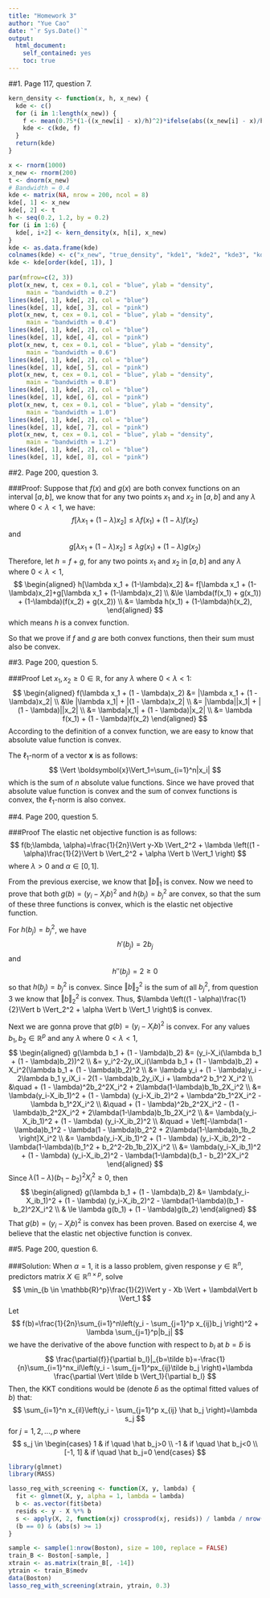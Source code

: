 ```yaml
---
title: "Homework 3"
author: "Yue Cao"
date: "`r Sys.Date()`"
output:
  html_document:
    self_contained: yes
    toc: true
---
```

<!--
%\VignetteEngine{knitr::rmarkdown}
%\VignetteIndexEntry{The ridge regression vignette}
-->

##1. Page 117, question 7.
```r
kern_density <- function(x, h, x_new) {
  kde <- c()
  for (i in 1:length(x_new)) {
    f <- mean(0.75*(1-((x_new[i] - x)/h)^2)*ifelse(abs((x_new[i] - x)/h) <= 1, 1, 0))/h
    kde <- c(kde, f)
  }
  return(kde)
}

x <- rnorm(1000)
x_new <- rnorm(200)
t <- dnorm(x_new)
# Bandwidth = 0.4
kde <- matrix(NA, nrow = 200, ncol = 8)
kde[, 1] <- x_new
kde[, 2] <- t
h <- seq(0.2, 1.2, by = 0.2)
for (i in 1:6) {
  kde[, i+2] <- kern_density(x, h[i], x_new)
}
kde <- as.data.frame(kde)
colnames(kde) <- c("x_new", "true_density", "kde1", "kde2", "kde3", "kde4", "kde5", "kde6")
kde <- kde[order(kde[, 1]), ]
  
par(mfrow=c(2, 3))
plot(x_new, t, cex = 0.1, col = "blue", ylab = "density",
     main = "bandwidth = 0.2")
lines(kde[, 1], kde[, 2], col = "blue")
lines(kde[, 1], kde[, 3], col = "pink")
plot(x_new, t, cex = 0.1, col = "blue", ylab = "density",
     main = "bandwidth = 0.4")
lines(kde[, 1], kde[, 2], col = "blue")
lines(kde[, 1], kde[, 4], col = "pink")
plot(x_new, t, cex = 0.1, col = "blue", ylab = "density",
     main = "bandwidth = 0.6")
lines(kde[, 1], kde[, 2], col = "blue")
lines(kde[, 1], kde[, 5], col = "pink")
plot(x_new, t, cex = 0.1, col = "blue", ylab = "density",
     main = "bandwidth = 0.8")
lines(kde[, 1], kde[, 2], col = "blue")
lines(kde[, 1], kde[, 6], col = "pink")
plot(x_new, t, cex = 0.1, col = "blue", ylab = "density",
     main = "bandwidth = 1.0")
lines(kde[, 1], kde[, 2], col = "blue")
lines(kde[, 1], kde[, 7], col = "pink")
plot(x_new, t, cex = 0.1, col = "blue", ylab = "density",
     main = "bandwidth = 1.2")
lines(kde[, 1], kde[, 2], col = "blue")
lines(kde[, 1], kde[, 8], col = "pink")

```


##2. Page 200, question 3.

###Proof:
Suppose that $f(x)$ and $g(x)$ are both convex functions on an interval $[a, b]$, we know that for any two points $x_1$ and $x_2$ in $[a, b]$ and any $\lambda$ where $0<\lambda<1$, we have:
$$
f[\lambda x_1 + (1-\lambda)x_2] \le \lambda f(x_1) + (1-\lambda)f(x_2)
$$
and
$$
g[\lambda x_1 + (1-\lambda)x_2] \le \lambda g(x_1) + (1-\lambda)g(x_2)
$$
Therefore, let $h=f+g$, for any two points $x_1$ and $x_2$ in $[a, b]$ and any $\lambda$ where $0<\lambda<1$,
$$
\begin{aligned}
h[\lambda x_1 + (1-\lambda)x_2] &= f[\lambda x_1 + (1-\lambda)x_2]+g[\lambda x_1 + (1-\lambda)x_2] \\
&\le \lambda(f(x_1) + g(x_1)) + (1-\lambda)(f(x_2) + g(x_2)) \\
&= \lambda h(x_1) + (1-\lambda)h(x_2),
\end{aligned}
$$
which means $h$ is a convex function.

So that we prove if $f$ and $g$ are both convex functions, then their sum must also be convex.


##3. Page 200, question 5.

###Proof
Let $x_1, x_2 \ge 0 \in \mathbb{R}$, for any $\lambda$ where $0<\lambda<1$:
$$
\begin{aligned}
f(\lambda x_1 + (1 - \lambda)x_2) &= |\lambda x_1 + (1 - \lambda)x_2| \\
&\le |\lambda x_1| + |(1 - \lambda)x_2| \\
&= |\lambda||x_1| + |(1 - \lambda)||x_2| \\
&= \lambda|x_1| + (1 - \lambda)|x_2| \\
&= \lambda f(x_1) + (1 - \lambda)f(x_2)
\end{aligned}
$$
According to the definition of a convex function, we are easy to know that absolute value function is convex.

The $\ell_1$-norm of a vector $\boldsymbol{x}$ is as follows:
$$
\Vert \boldsymbol{x}\Vert_1=\sum_{i=1}^n|x_i|
$$
which is the sum of $n$ absolute value functions. Since we have proved that absolute value function is convex and the sum of convex functions is convex, the $\ell_1$-norm is also convex.


##4. Page 200, question 5.

###Proof
The elastic net objective function is as follows:
$$
f(b;\lambda, \alpha)=\frac{1}{2n}\Vert y-Xb \Vert_2^2 + \lambda \left((1 - \alpha)\frac{1}{2}\Vert b \Vert_2^2 + \alpha \Vert b \Vert_1 \right)
$$
where $\lambda > 0$ and $\alpha \in [0, 1]$.

From the previous exercise, we know that $\Vert b \Vert_1$ is convex. Now we need to prove that both $g(b)=(y_i-X_ib)^2$ and $h(b_j)=b_j^2$ are convex, so that the sum of these three functions is convex, which is the elastic net objective function.

For $h(b_j)=b_j^2$, we have
$$
h'(b_j)=2b_j
$$
and
$$
h''(b_j)=2 \ge 0
$$
so that $h(b_j)=b_j^2$ is convex. Since $\Vert b \Vert_2^2$ is the sum of all $b_j^2$, from question 3 we know that $\Vert b \Vert_2^2$ is convex. Thus, $\lambda \left((1 - \alpha)\frac{1}{2}\Vert b \Vert_2^2 + \alpha \Vert b \Vert_1 \right)$ is convex.

Next we are gonna prove that $g(b)=(y_i-X_ib)^2$ is convex. For any values $b_1, b_2 \in \mathbb{R}^p$ and any $\lambda$ where $0<\lambda<1$,
$$
\begin{aligned}
g(\lambda b_1 + (1 - \lambda)b_2) &= (y_i-X_i(\lambda b_1 + (1 - \lambda)b_2))^2 \\
&= y_i^2-2y_iX_i(\lambda b_1 + (1 - \lambda)b_2) + X_i^2(\lambda b_1 + (1 - \lambda)b_2)^2 \\
&= \lambda y_i + (1 - \lambda)y_i - 2\lambda b_1 y_iX_i - 2(1 - \lambda)b_2y_iX_i + \lambda^2 b_1^2 X_i^2 \\
&\quad + (1 - \lambda)^2b_2^2X_i^2 + 2\lambda(1-\lambda)b_1b_2X_i^2 \\
&= \lambda(y_i-X_ib_1)^2 + (1 - \lambda) (y_i-X_ib_2)^2 + \lambda^2b_1^2X_i^2 - \lambda b_1^2X_i^2 \\
&\quad + (1 - \lambda)^2b_2^2X_i^2 - (1 - \lambda)b_2^2X_i^2 + 2\lambda(1-\lambda)b_1b_2X_i^2 \\
&=  \lambda(y_i-X_ib_1)^2 + (1 - \lambda) (y_i-X_ib_2)^2 \\
&\quad + \left[-\lambda(1 - \lambda)b_1^2 - \lambda(1 - \lambda)b_2^2  + 2\lambda(1-\lambda)b_1b_2 \right]X_i^2 \\
&= \lambda(y_i-X_ib_1)^2 + (1 - \lambda) (y_i-X_ib_2)^2 - \lambda(1-\lambda)(b_1^2 + b_2^2-2b_1b_2)X_i^2 \\
&= \lambda(y_i-X_ib_1)^2 + (1 - \lambda) (y_i-X_ib_2)^2 - \lambda(1-\lambda)(b_1 - b_2)^2X_i^2
\end{aligned}
$$
Since $\lambda(1 - \lambda)(b_1-b_2)^2X_i^2 \ge 0$, then
$$
\begin{aligned}
g(\lambda b_1 + (1 - \lambda)b_2) &= \lambda(y_i-X_ib_1)^2 + (1 - \lambda) (y_i-X_ib_2)^2 - \lambda(1-\lambda)(b_1 - b_2)^2X_i^2 \\
& \le \lambda g(b_1) + (1 - \lambda)g(b_2)
\end{aligned}
$$
That $g(b)=(y_i-X_ib)^2$ is convex has been proven. Based on exercise 4, we believe that the elastic net objective function is convex.


##5. Page 200, question 6.

###Solution:
When $\alpha=1$, it is a lasso problem, given response $y \in \mathbb{R}^n$, predictors matrix $X \in \mathbb{R}^{n \times p}$, solve
$$
\min_{b \in \mathbb{R}^p}\frac{1}{2}\Vert y - Xb \Vert + \lambda\Vert b \Vert_1
$$
Let
$$
f(b)=\frac{1}{2n}\sum_{i=1}^n\left(y_i - \sum_{j=1}^p x_{ij}b_j \right)^2 + \lambda \sum_{j=1}^p|b_j|
$$
we have the derivative of the above function with respect to $b_l$ at $b=\tilde b$ is
$$
\frac{\partial{f}}{\partial b_l}|_{b=\tilde b}=-\frac{1}{n}\sum_{i=1}^nx_il\left(y_i - \sum_{j=1}^px_{ij}\tilde b_j \right)+\lambda \frac{\partial \Vert \tilde b \Vert_1}{\partial b_l}
$$
Then, the KKT conditions would be (denote $\hat b$ as the optimal fitted values of $b$) that:
$$
\sum_{i=1}^n x_{il}\left(y_i - \sum_{j=1}^p x_{ij} \hat b_j \right)=\lambda s_j
$$
for $j = 1, 2, ..., p$ where
$$
s_j \in
\begin{cases}
    1 & if \quad \hat b_j>0 \\
    -1 & if \quad \hat b_j<0 \\
    [-1, 1] & if \quad \hat b_j=0
\end{cases}
$$
```r
library(glmnet)
library(MASS)

lasso_reg_with_screening <- function(X, y, lambda) {
  fit <- glmnet(X, y, alpha = 1, lambda = lambda)
  b <- as.vector(fit$beta)
  resids <- y - X %*% b
  s <- apply(X, 2, function(xj) crossprod(xj, resids)) / lambda / nrow(X)
  (b == 0) & (abs(s) >= 1)
}

sample <- sample(1:nrow(Boston), size = 100, replace = FALSE)
train_B <- Boston[-sample, ]
xtrain <- as.matrix(train_B[, -14])
ytrain <- train_B$medv
data(Boston)
lasso_reg_with_screening(xtrain, ytrain, 0.3)
```






